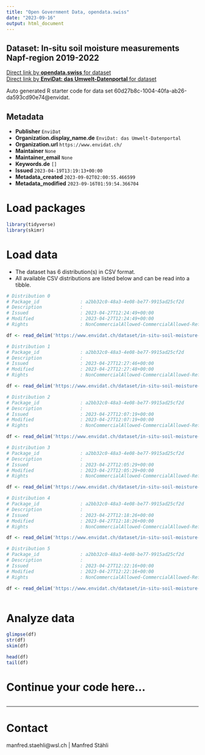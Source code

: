 ```yaml
---
title: "Open Government Data, opendata.swiss"
date: "2023-09-16"
output: html_document
---
```


## Dataset: In-situ soil moisture measurements Napf-region 2019-2022



[Direct link by **opendata.swiss** for dataset](https://opendata.swiss/de/dataset/in-situ-soil-moisture-measurements-napf-region-2019-2022)<br>
[Direct link by **EnviDat: das Umwelt-Datenportal** for dataset](https://www.envidat.ch/#/metadata/in-situ-soil-moisture-measurements-napf-region-2019-2022)

Auto generated R starter code for data set 60d27b8c-1004-40fa-ab26-da593cd90e74@envidat.

## Metadata

- **Publisher** `EnviDat`
- **Organization.display_name.de** `EnviDat: das Umwelt-Datenportal`
- **Organization.url** `https://www.envidat.ch/`
- **Maintainer** `None`
- **Maintainer_email** `None`
- **Keywords.de** `[]`
- **Issued** `2023-04-19T13:19:13+00:00`
- **Metadata_created** `2023-09-02T02:00:55.466599`
- **Metadata_modified** `2023-09-16T01:59:54.366704`


# Load packages

```r

library(tidyverse)
library(skimr)

```

# Load data

-   The dataset has 6 distribution(s) in CSV format.
-   All available CSV distributions are listed below and can be read into a tibble.

```r

# Distribution 0
# Package_id               : a2bb32c0-48a3-4e08-be77-9915ad25cf2d
# Description              : 
# Issued                   : 2023-04-27T12:24:49+00:00
# Modified                 : 2023-04-27T12:24:49+00:00
# Rights                   : NonCommercialAllowed-CommercialAllowed-ReferenceRequired

df <- read_delim('https://www.envidat.ch/dataset/in-situ-soil-moisture-measurements-napf-region-2019-2022/resource/4fbaeb74-82b3-4dfa-8083-f6fb2ced9760')

# Distribution 1
# Package_id               : a2bb32c0-48a3-4e08-be77-9915ad25cf2d
# Description              : 
# Issued                   : 2023-04-27T12:27:46+00:00
# Modified                 : 2023-04-27T12:27:48+00:00
# Rights                   : NonCommercialAllowed-CommercialAllowed-ReferenceRequired

df <- read_delim('https://www.envidat.ch/dataset/in-situ-soil-moisture-measurements-napf-region-2019-2022/resource/fad1cc95-d31a-4999-b82d-8d10825d3d81')

# Distribution 2
# Package_id               : a2bb32c0-48a3-4e08-be77-9915ad25cf2d
# Description              : 
# Issued                   : 2023-04-27T12:07:19+00:00
# Modified                 : 2023-04-27T12:07:19+00:00
# Rights                   : NonCommercialAllowed-CommercialAllowed-ReferenceRequired

df <- read_delim('https://www.envidat.ch/dataset/in-situ-soil-moisture-measurements-napf-region-2019-2022/resource/c94dc5ba-9a88-4d8f-9b2a-738d3f3c444c')

# Distribution 3
# Package_id               : a2bb32c0-48a3-4e08-be77-9915ad25cf2d
# Description              : 
# Issued                   : 2023-04-27T12:05:29+00:00
# Modified                 : 2023-04-27T12:05:29+00:00
# Rights                   : NonCommercialAllowed-CommercialAllowed-ReferenceRequired

df <- read_delim('https://www.envidat.ch/dataset/in-situ-soil-moisture-measurements-napf-region-2019-2022/resource/52d374f0-c620-4c25-ba9e-3bd6ace26a3a')

# Distribution 4
# Package_id               : a2bb32c0-48a3-4e08-be77-9915ad25cf2d
# Description              : 
# Issued                   : 2023-04-27T12:18:26+00:00
# Modified                 : 2023-04-27T12:18:26+00:00
# Rights                   : NonCommercialAllowed-CommercialAllowed-ReferenceRequired

df <- read_delim('https://www.envidat.ch/dataset/in-situ-soil-moisture-measurements-napf-region-2019-2022/resource/23dbdfe1-86af-4cc8-a27a-47c46d764660')

# Distribution 5
# Package_id               : a2bb32c0-48a3-4e08-be77-9915ad25cf2d
# Description              : 
# Issued                   : 2023-04-27T12:22:16+00:00
# Modified                 : 2023-04-27T12:22:16+00:00
# Rights                   : NonCommercialAllowed-CommercialAllowed-ReferenceRequired

df <- read_delim('https://www.envidat.ch/dataset/in-situ-soil-moisture-measurements-napf-region-2019-2022/resource/046a611d-b29e-42bc-ac1d-6bd375c084e1')



```

# Analyze data

```r

glimpse(df)
str(df)
skim(df)

head(df)
tail(df)

```

# Continue your code here...

```r

```

------------------------------------------------------------------------

# Contact

manfred.staehli@wsl.ch | Manfred Stähli

